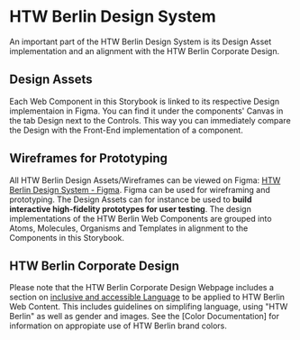 
<Meta title="Design"></Meta>

<htw-berlin-logo size="m" color="green" href="https://www.figma.com/file/3G68UamepjyuhaTgi6knvD/HTW-Berlin-Design-System?node-id=178%3A82" alt-title="Visit Design System on Figma"></htw-berlin-logo>

# HTW Berlin Design System

An important part of the HTW Berlin Design System is its Design Asset implementation and an alignment with the HTW Berlin Corporate Design.

## Design Assets

Each Web Component in this Storybook is linked to its respective Design implementaion in Figma.
You can find it under the components' Canvas in the tab Design next to the Controls.
This way you can immediately compare the Design with the Front-End implementation of a component.

## Wireframes for Prototyping

All HTW Berlin Design Assets/Wireframes can be viewed on Figma: [HTW Berlin Design System - Figma](https://www.figma.com/file/3G68UamepjyuhaTgi6knvD/HTW-Berlin-Design-System?node-id=178%3A82).
Figma can be used for wireframing and prototyping. The Design Assets can for instance be used to **build interactive high-fidelity prototypes for user testing**.
The design implementations of the HTW Berlin Web Components are grouped into Atoms, Molecules, Organisms and Templates in alignment to the Components in this Storybook.

## HTW Berlin Corporate Design

Please note that the HTW Berlin Corporate Design Webpage includes a section on [inclusive and accessible Language](https://corporatedesign.htw-berlin.de/barrierefreiheit/barrierefreie-sprache/) to be applied to HTW Berlin Web Content. This includes guidelines on simplifing language, using "HTW Berlin" as well as gender and images.
See the [Color Documentation] for information on appropiate use of HTW Berlin brand colors.
